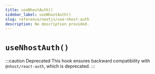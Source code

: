 ```yaml
---
title: useNhostAuth()
sidebar_label: useNhostAuth()
slug: reference/nextjs/use-nhost-auth
description: No description provided.
---
```


# `useNhostAuth()`

:::caution Deprecated
This hook ensures backward compatibility with `@nhost/react-auth`, which is deprecated.
:::
